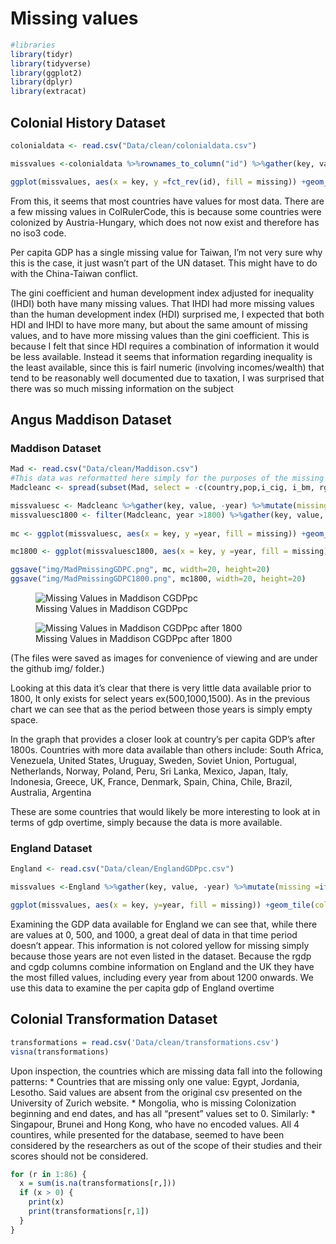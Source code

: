 # Missing values

```r
#libraries
library(tidyr)
library(tidyverse)
library(ggplot2)
library(dplyr)
library(extracat)
```

## Colonial History Dataset
```r
colonialdata <- read.csv("Data/clean/colonialdata.csv")

missvalues <-colonialdata %>%rownames_to_column("id") %>%gather(key, value, -id) %>%mutate(missing =ifelse(is.na(value), "yes", "no"))

ggplot(missvalues, aes(x = key, y =fct_rev(id), fill = missing)) +geom_tile(color ="white") +ggtitle("Missing Values in Colonialdata") +scale_fill_viridis_d() + theme_bw() + coord_flip() + labs(x = "Column Names", y = "Countries")
```
From this, it seems that most countries have values for most data. There are a few missing values in ColRulerCode, this is because some countries were colonized by Austria-Hungary, which does not now exist and therefore has no iso3 code.

Per capita GDP has a single missing value for Taiwan, I'm not very sure why this is the case, it just wasn't part of the UN dataset. This might have to do with the China-Taiwan conflict.

The gini coefficient and human development index adjusted for inequality (IHDI) both have many missing values. That IHDI had more missing values than the human development index (HDI) surprised me, I expected that both HDI and IHDI to have more many, but about the same amount of missing values, and to have more missing values than the gini coefficient. This is because I felt that since HDI requires a combination of information it would be less available. Instead it seems that information regarding inequality is the least available, since this is fairl numeric (involving incomes/wealth) that tend to be reasonably well documented due to taxation, I was surprised that there was so much missing information on the subject

## Angus Maddison Dataset

### Maddison Dataset
```r
Mad <- read.csv("Data/clean/Maddison.csv")
#This data was reformatted here simply for the purposes of the missing values analysis
Madcleanc <- spread(subset(Mad, select = -c(country,pop,i_cig, i_bm, rgdpnapc)), key = countrycode, value = cgdppc)

missvaluesc <- Madcleanc %>%gather(key, value, -year) %>%mutate(missing =ifelse(is.na(value), "yes", "no"))
missvaluesc1800 <- filter(Madcleanc, year >1800) %>%gather(key, value, -year) %>%mutate(missing =ifelse(is.na(value), "yes", "no"))
  
mc <- ggplot(missvaluesc, aes(x = key, y =year, fill = missing)) +geom_tile(color ="white") +ggtitle("Missing Values in Maddison CGDPpc") +scale_fill_viridis_d() + theme_bw() + coord_flip() + labs(x = "Countries", y = "Years") + theme(axis.text.x = element_text(angle = 90)) + theme_minimal(base_size=12)

mc1800 <- ggplot(missvaluesc1800, aes(x = key, y =year, fill = missing)) +geom_tile(color ="white") +ggtitle("Missing Values in Maddison CGDPpc") +scale_fill_viridis_d() + theme_bw() + coord_flip() + labs(x = "Countries", y = "Years") + theme(axis.text.x = element_text(angle = 90)) + theme_minimal(base_size=12)

ggsave("img/MadPmissingGDPC.png", mc, width=20, height=20)
ggsave("img/MadPmissingGDPC1800.png", mc1800, width=20, height=20)
```

![Missing Values in Maddison CGDPpc](img/MadPmissingGDPC.png)


![Missing Values in Maddison CGDPpc after 1800](img/MadPmissingGDPC1800.png)

(The files were saved as images for convenience of viewing and are under the github img/ folder.)

Looking at this data it's clear that there is very little data available prior to 1800, It only exists for select years ex(500,1000,1500). As in the previous chart we can see that as the period between those years is simply empty space.

In the graph that provides a closer look at country's per capita GDP's after 1800s. Countries with more data available than others include: South Africa,
 Venezuela,
 United States,
 Uruguay,
 Sweden,
 Soviet Union,
 Portugual,
 Netherlands,
 Norway,
 Poland,
 Peru,
 Sri Lanka,
 Mexico,
 Japan,
 Italy,
 Indonesia,
 Greece,
 UK,
 France,
 Denmark,
 Spain,
 China,
 Chile,
 Brazil,
 Australia,
 Argentina

These are some countries that would likely be more interesting to look at in terms of gdp overtime, simply because the data is more available.

### England Dataset
```r
England <- read.csv("Data/clean/EnglandGDPpc.csv")

missvalues <-England %>%gather(key, value, -year) %>%mutate(missing =ifelse(is.na(value), "yes", "no"))

ggplot(missvalues, aes(x = key, y=year, fill = missing)) +geom_tile(color ="white") + ggtitle("Missing Values in England GDP per capita data") +scale_fill_viridis_d() + theme_bw() + coord_flip() + labs(x = "Years") + theme(axis.text.x = element_text(angle = 90))
```

Examining the GDP data available for England we can see that, while there are values at 0, 500, and 1000, a great deal of data in that time period doesn't appear. This information is not colored yellow for missing simply because those years are not even listed in the dataset. Because the rgdp and cgdp columns combine information on England and the UK they have the most filled values, including every year from about 1200 onwards. We use this data to examine the per capita gdp of England overtime


## Colonial Transformation Dataset
```r
transformations = read.csv('Data/clean/transformations.csv')
visna(transformations)
```

Upon inspection, the countries which are missing data fall into the following patterns:
* Countries that are missing only one value: Egypt, Jordania, Lesotho. Said values are absent from the original csv presented on the University of Zurich website.
* Mongolia, who is missing Colonization beginning and end dates, and has all "present" values set to 0. Similarly:
* Singapour, Brunei and Hong Kong, who have no encoded values. All 4 countires, while presented for the database, seemed to have been considered by the researchers as out of the scope of their studies and their scores should not be considered.

```r
for (r in 1:86) {
  x = sum(is.na(transformations[r,]))
  if (x > 0) {
    print(x)
    print(transformations[r,1])
  }
}
```
